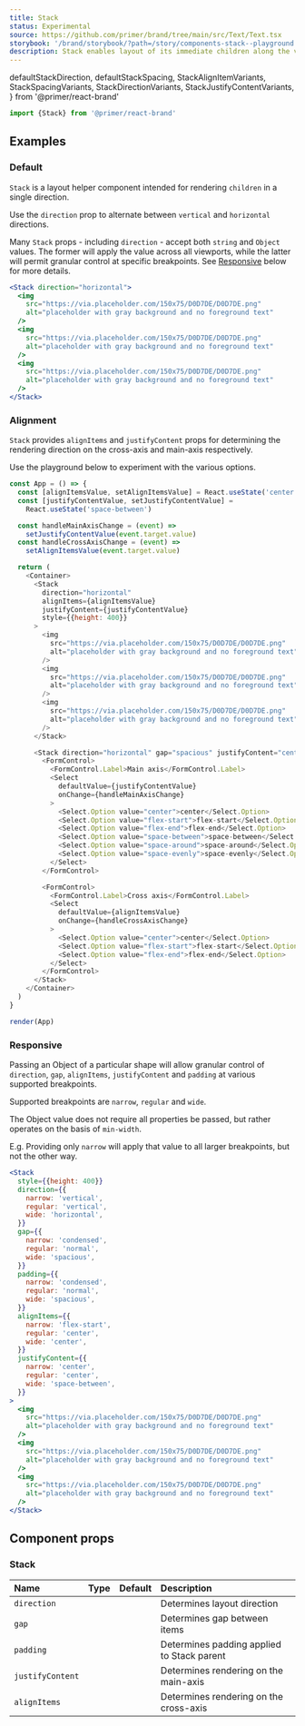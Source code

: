 ```yaml
---
title: Stack
status: Experimental
source: https://github.com/primer/brand/tree/main/src/Text/Text.tsx
storybook: '/brand/storybook/?path=/story/components-stack--playground'
description: Stack enables layout of its immediate children along the vertical or horizontal axis
---
```


  defaultStackDirection,
  defaultStackSpacing,
  StackAlignItemVariants,
  StackSpacingVariants,
  StackDirectionVariants,
  StackJustifyContentVariants,
} from '@primer/react-brand'

```js
import {Stack} from '@primer/react-brand'
```

## Examples

### Default

`Stack` is a layout helper component intended for rendering `children` in a single direction.

Use the `direction` prop to alternate between `vertical` and `horizontal` directions.

Many `Stack` props - including `direction` - accept both `string` and `Object` values. The former will apply the value across all viewports, while the latter will permit granular control at specific breakpoints. See [Responsive](#Responsive) below for more details.

```jsx live
<Stack direction="horizontal">
  <img
    src="https://via.placeholder.com/150x75/D0D7DE/D0D7DE.png"
    alt="placeholder with gray background and no foreground text"
  />
  <img
    src="https://via.placeholder.com/150x75/D0D7DE/D0D7DE.png"
    alt="placeholder with gray background and no foreground text"
  />
  <img
    src="https://via.placeholder.com/150x75/D0D7DE/D0D7DE.png"
    alt="placeholder with gray background and no foreground text"
  />
</Stack>
```

### Alignment

`Stack` provides `alignItems` and `justifyContent` props for determining the rendering direction on the cross-axis and main-axis respectively.

Use the playground below to experiment with the various options.

```javascript live noinline
const App = () => {
  const [alignItemsValue, setAlignItemsValue] = React.useState('center')
  const [justifyContentValue, setJustifyContentValue] =
    React.useState('space-between')

  const handleMainAxisChange = (event) =>
    setJustifyContentValue(event.target.value)
  const handleCrossAxisChange = (event) =>
    setAlignItemsValue(event.target.value)

  return (
    <Container>
      <Stack
        direction="horizontal"
        alignItems={alignItemsValue}
        justifyContent={justifyContentValue}
        style={{height: 400}}
      >
        <img
          src="https://via.placeholder.com/150x75/D0D7DE/D0D7DE.png"
          alt="placeholder with gray background and no foreground text"
        />
        <img
          src="https://via.placeholder.com/150x75/D0D7DE/D0D7DE.png"
          alt="placeholder with gray background and no foreground text"
        />
        <img
          src="https://via.placeholder.com/150x75/D0D7DE/D0D7DE.png"
          alt="placeholder with gray background and no foreground text"
        />
      </Stack>

      <Stack direction="horizontal" gap="spacious" justifyContent="center">
        <FormControl>
          <FormControl.Label>Main axis</FormControl.Label>
          <Select
            defaultValue={justifyContentValue}
            onChange={handleMainAxisChange}
          >
            <Select.Option value="center">center</Select.Option>
            <Select.Option value="flex-start">flex-start</Select.Option>
            <Select.Option value="flex-end">flex-end</Select.Option>
            <Select.Option value="space-between">space-between</Select.Option>
            <Select.Option value="space-around">space-around</Select.Option>
            <Select.Option value="space-evenly">space-evenly</Select.Option>
          </Select>
        </FormControl>

        <FormControl>
          <FormControl.Label>Cross axis</FormControl.Label>
          <Select
            defaultValue={alignItemsValue}
            onChange={handleCrossAxisChange}
          >
            <Select.Option value="center">center</Select.Option>
            <Select.Option value="flex-start">flex-start</Select.Option>
            <Select.Option value="flex-end">flex-end</Select.Option>
          </Select>
        </FormControl>
      </Stack>
    </Container>
  )
}

render(App)
```

### Responsive

Passing an Object of a particular shape will allow granular control of `direction`, `gap`, `alignItems`, `justifyContent` and `padding` at various supported breakpoints.

Supported breakpoints are `narrow`, `regular` and `wide`.

The Object value does not require all properties be passed, but rather operates on the basis of `min-width`.

E.g. Providing only `narrow` will apply that value to all larger breakpoints, but not the other way.

```jsx live
<Stack
  style={{height: 400}}
  direction={{
    narrow: 'vertical',
    regular: 'vertical',
    wide: 'horizontal',
  }}
  gap={{
    narrow: 'condensed',
    regular: 'normal',
    wide: 'spacious',
  }}
  padding={{
    narrow: 'condensed',
    regular: 'normal',
    wide: 'spacious',
  }}
  alignItems={{
    narrow: 'flex-start',
    regular: 'center',
    wide: 'center',
  }}
  justifyContent={{
    narrow: 'center',
    regular: 'center',
    wide: 'space-between',
  }}
>
  <img
    src="https://via.placeholder.com/150x75/D0D7DE/D0D7DE.png"
    alt="placeholder with gray background and no foreground text"
  />
  <img
    src="https://via.placeholder.com/150x75/D0D7DE/D0D7DE.png"
    alt="placeholder with gray background and no foreground text"
  />
  <img
    src="https://via.placeholder.com/150x75/D0D7DE/D0D7DE.png"
    alt="placeholder with gray background and no foreground text"
  />
</Stack>
```

## Component props

### Stack

| Name             | Type                                                                   |                       Default                        | Description                                |
| :--------------- | :--------------------------------------------------------------------- | :--------------------------------------------------: | :----------------------------------------- |
| `direction`      | <PropTableValues values={StackDirectionVariants} addLineBreaks />      | <PropTableValues values={[defaultStackDirection]} /> | Determines layout direction                |
| `gap`            | <PropTableValues values={StackSpacingVariants} addLineBreaks />        |  <PropTableValues values={[defaultStackSpacing]} />  | Determines gap between items               |
| `padding`        | <PropTableValues values={StackSpacingVariants} addLineBreaks />        |  <PropTableValues values={[defaultStackSpacing]} />  | Determines padding applied to Stack parent |
| `justifyContent` | <PropTableValues values={StackJustifyContentVariants} addLineBreaks /> |                                                      | Determines rendering on the main-axis      |
| `alignItems`     | <PropTableValues values={StackAlignItemVariants} addLineBreaks />      |                                                      | Determines rendering on the cross-axis     |
